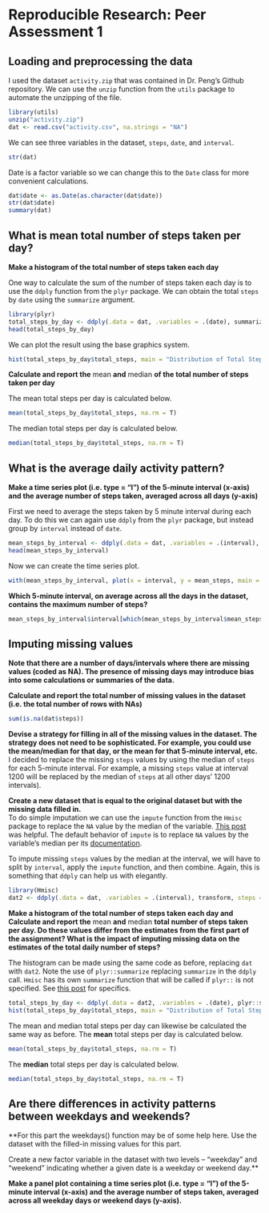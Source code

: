 # Reproducible Research: Peer Assessment 1


## Loading and preprocessing the data
I used the dataset `activity.zip` that was contained in Dr. Peng's Github repository. We can use the `unzip` function from the `utils` package to automate the unzipping of the file.
```r
library(utils)
unzip("activity.zip")
dat <- read.csv("activity.csv", na.strings = "NA")
```

We can see three variables in the dataset, `steps`, `date`, and `interval`.
```r
str(dat)
```

Date is a factor variable so we can change this to the `Date` class for more convenient calculations.

```r
dat$date <- as.Date(as.character(dat$date))
str(dat$date)
summary(dat)
```

## What is mean total number of steps taken per day?

**Make a histogram of the total number of steps taken each day  **

One way to calculate the sum of the number of steps taken each day is to use the `ddply` function from the `plyr` package. We can obtain the total `steps` by `date` using the `summarize` argument.
```r
library(plyr)
total_steps_by_day <- ddply(.data = dat, .variables = .(date), summarize, total_steps = sum(steps, na.rm = T))
head(total_steps_by_day)
```

We can plot the result using the base graphics system.

```r
hist(total_steps_by_day$total_steps, main = "Distribution of Total Steps by Day", xlab = "Total Steps")
```

**Calculate and report the** mean **and** median **of the total number of steps taken per day**

The mean total steps per day is calculated below.
```r
mean(total_steps_by_day$total_steps, na.rm = T)
```

The median total steps per day is calculated below.
```r
median(total_steps_by_day$total_steps, na.rm = T)
```

## What is the average daily activity pattern?
**Make a time series plot (i.e. type = "l") of the 5-minute interval (x-axis) and the average number of steps taken, averaged across all days (y-axis)**

First we need to average the steps taken by 5 minute interval during each day. To do this we can again use `ddply` from the `plyr` package, but instead group by `interval` instead of `date`.
```r
mean_steps_by_interval <- ddply(.data = dat, .variables = .(interval), summarize, mean_steps = mean(steps, na.rm = T))
head(mean_steps_by_interval)
```

Now we can create the time series plot.
```r
with(mean_steps_by_interval, plot(x = interval, y = mean_steps, main = "Mean Steps by Interval", ylab = "Mean Steps", xlab = "Interval", type = "l"))
```

**Which 5-minute interval, on average across all the days in the dataset, contains the maximum number of steps?**
```r
mean_steps_by_interval$interval[which(mean_steps_by_interval$mean_steps == max(mean_steps_by_interval$mean_steps))]
```

## Imputing missing values

**Note that there are a number of days/intervals where there are missing values (coded as NA). The presence of missing days may introduce bias into some calculations or summaries of the data.**

**Calculate and report the total number of missing values in the dataset (i.e. the total number of rows with NAs)**

```r
sum(is.na(dat$steps))
```

**Devise a strategy for filling in all of the missing values in the dataset. The strategy does not need to be sophisticated. For example, you could use the mean/median for that day, or the mean for that 5-minute interval, etc.**  
I decided to replace the missing `steps` values by using the median of `steps` for each 5-minute interval. For example, a missing `steps` value at interval 1200 will be replaced by the median of `steps` at all other days' 1200 intervals). 

**Create a new dataset that is equal to the original dataset but with the missing data filled in.**  
To do simple imputation we can use the `impute` function from the `Hmisc` package to replace the `NA` value by the median of the variable. [This post](http://stackoverflow.com/questions/9322773/how-to-replace-na-with-mean-by-subset-in-r-impute-with-plyr) was helpful. The default behavior of `impute` is to replace `NA` values by the variable's median per its [documentation](http://svitsrv25.epfl.ch/R-doc/library/Hmisc/html/impute.html). 

To impute missing `steps` values by the median at the interval, we will have to split by `interval`, apply the `impute` function, and then combine. Again, this is something that `ddply` can help us with elegantly. 

```r
library(Hmisc)
dat2 <- ddply(.data = dat, .variables = .(interval), transform, steps = impute(steps))
```

**Make a histogram of the total number of steps taken each day and Calculate and report the** mean **and** median **total number of steps taken per day. Do these values differ from the estimates from the first part of the assignment? What is the impact of imputing missing data on the estimates of the total daily number of steps?**  

The histogram can be made using the same code as before, replacing `dat` with `dat2`. Note the use of `plyr::summarize` replacing `summarize` in the `ddply` call. `Hmisc` has its own `summarize` function that will be called if `plyr::` is not specified. See [this post](http://www.ats.ucla.edu/stat/r/faq/referencing_objects.htm) for specifics.

```r
total_steps_by_day <- ddply(.data = dat2, .variables = .(date), plyr::summarize, total_steps = sum(steps, na.rm = T))
hist(total_steps_by_day$total_steps, main = "Distribution of Total Steps by Day (Imputed Data)", xlab = "Total Steps")
```

The mean and median total steps per day can likewise be calculated the same way as before. The **mean** total steps per day is calculated below.

```r
mean(total_steps_by_day$total_steps, na.rm = T)
```

The **median** total steps per day is calculated below.

```r
median(total_steps_by_day$total_steps, na.rm = T)
```

## Are there differences in activity patterns between weekdays and weekends?
**For this part the weekdays() function may be of some help here. Use the dataset with the filled-in missing values for this part.

Create a new factor variable in the dataset with two levels – “weekday” and “weekend” indicating whether a given date is a weekday or weekend day.**  

**Make a panel plot containing a time series plot (i.e. type = "l") of the 5-minute interval (x-axis) and the average number of steps taken, averaged across all weekday days or weekend days (y-axis).**